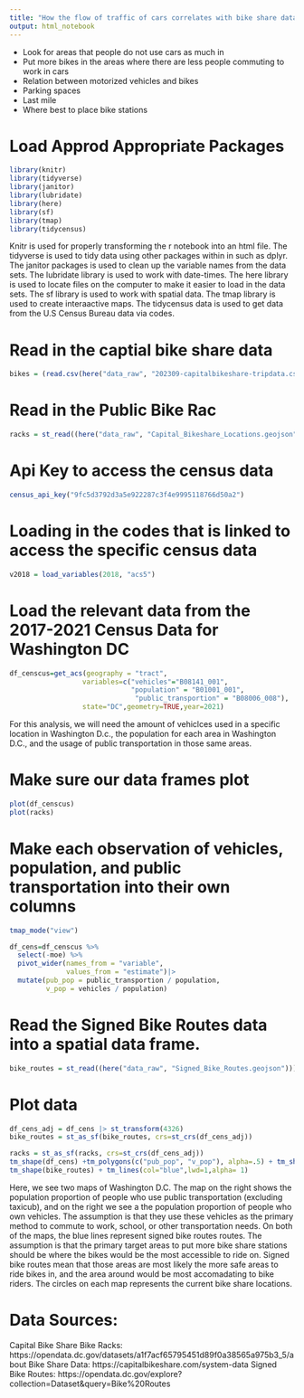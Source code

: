 ```yaml
---
title: "How the flow of traffic of cars correlates with bike share data"
output: html_notebook
---
```


- Look for areas that people do not use cars as much in 
- Put more bikes in the areas where there are less people commuting to work in cars
- Relation between motorized vehicles and bikes
- Parking spaces
- Last mile
- Where best to place bike stations 


# Load Approd Appropriate Packages

```r
library(knitr)
library(tidyverse)
library(janitor)
library(lubridate)
library(here) 
library(sf) 
library(tmap)
library(tidycensus)
```
Knitr is used for properly transforming the r notebook into an html file.
The tidyverse is used to tidy data using other packages within in such as dplyr.
The janitor packages is used to clean up the variable names from the data sets.
The lubridate library is used to work with date-times.
The here library is used to locate files on the computer to make it easier to load in the data sets.
The sf library is used to work with spatial data.
The tmap library is used to create interaactive maps.
The tidycensus data is used to get data from the U.S Census Bureau data via codes. 

# Read in the captial bike share data

```r
bikes = (read.csv(here("data_raw", "202309-capitalbikeshare-tripdata.csv"))) |> clean_names()
```

# Read in the Public Bike Rac

```r
racks = st_read((here("data_raw", "Capital_Bikeshare_Locations.geojson"))) |> clean_names() 
```
 
# Api Key to access the census data
```r
census_api_key("9fc5d3792d3a5e922287c3f4e9995118766d50a2")

```
# Loading in the codes that is linked to access the specific census data 
```r
v2018 = load_variables(2018, "acs5")
```

# Load the relevant data from the 2017-2021 Census Data for Washington DC

```r
df_censcus=get_acs(geography = "tract",
                  variables=c("vehicles"="B08141_001",
                              "population" = "B01001_001",
                               "public_transportion" = "B08006_008"),
                  state="DC",geometry=TRUE,year=2021) 
```
For this analysis, we will need the amount of vehiclces used in a specific location in Washington D.c., the population for each area in Washington D.C., and the usage of public transportation in those same areas. 

# Make sure our data frames plot

```r
plot(df_censcus)
plot(racks)
```

# Make each observation of vehicles, population, and public transportation into their own columns

```r

tmap_mode("view")

df_cens=df_censcus %>% 
  select(-moe) %>% 
  pivot_wider(names_from = "variable", 
              values_from = "estimate")|> 
  mutate(pub_pop = public_transportion / population,
         v_pop = vehicles / population)

```
# Read the Signed Bike Routes data into a spatial data frame. 

```r
bike_routes = st_read((here("data_raw", "Signed_Bike_Routes.geojson"))) |> clean_names() 
```

# Plot data
```r
df_cens_adj = df_cens |> st_transform(4326)
bike_routes = st_as_sf(bike_routes, crs=st_crs(df_cens_adj))

racks = st_as_sf(racks, crs=st_crs(df_cens_adj))
tm_shape(df_cens) +tm_polygons(c("pub_pop", "v_pop"), alpha=.5) + tm_shape(racks) +tm_symbols(size = 0.1, alpha = 0.5) +   
tm_shape(bike_routes) + tm_lines(col="blue",lwd=1,alpha= 1)
```

Here, we see two maps of Washington D.C. The map on the right shows the population proportion of people who use public transportation (excluding taxicub), and on the right we see a the population proportion of people who own vehicles. The assumption is that they use these vehicles as the primary method to commute to work, school, or other transportation needs. On both of the maps, the blue lines represent signed bike routes routes. The assumption is that the primary target areas to put more bike share stations should be where the bikes would be the most accessible to ride on. Signed bike routes mean that those areas are most likely the more safe areas to ride bikes in, and the area around would be most accomadating to bike riders. The circles on each map represents the current bike share locations. 

# Data Sources:

Capital Bike Share Bike Racks: https://opendata.dc.gov/datasets/a1f7acf65795451d89f0a38565a975b3_5/about
Bike Share Data: https://capitalbikeshare.com/system-data
Signed Bike Routes: https://opendata.dc.gov/explore?collection=Dataset&query=Bike%20Routes


